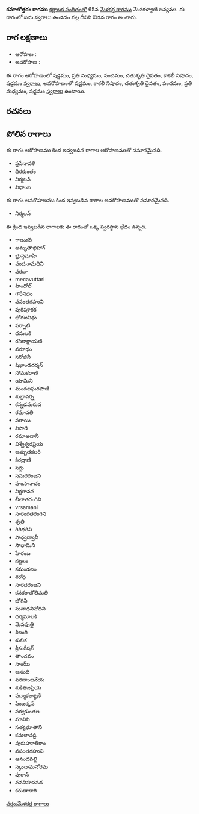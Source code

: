 {{Infobox ragam
	| name          	= కమాలోత్తరం
	| synonym	    	= 
	| mela          	= 
	| chakra        	= 
	| janaka        	= 
	| type          	= ఔడవ
	| arohanam      	= {{svaraC|S|M2|P|D2|N3|S'}} 
	| avarohanam    	= {{svaraC|S'|N3|D2|P|M2|S}}
	| jeeva         	=
	| chhaya        	=
	| nyasa         	=
	| vishesha      	= 
	| equivalent  		= 
}}
{{కర్ణాటక సంగీత రాగాలు}}
'''కమాలోత్తరం రాగము''' [[కర్ణాటక సంగీతం]]లో 65వ [[మేళకర్త రాగము]] మేచకళ్యాణి జన్యము.  ఈ రాగంలో ఐదు స్వరాలు ఉండడం వల్ల దీనిని ఔడవ రాగం అంటారు.


==రాగ లక్షణాలు==


* ఆరోహణ : {{svaraC|S|M2|P|D2|N3|S'}} 
* అవరోహణ : {{svaraC|S'|N3|D2|P|M2|S}}

ఈ రాగం ఆరోహణంలో షడ్జమం, ప్రతి మధ్యమం, పంచమం, చతుశృతి దైవతం, కాకలీ నిషాదం, షడ్జమం [[స్వరాలు]], అవరోహణంలో షడ్జమం, కాకలీ నిషాదం, చతుశృతి దైవతం, పంచమం, ప్రతి మధ్యమం, షడ్జమం [[స్వరాలు]] ఉంటాయి.

==రచనలు==



==పోలిన రాగాలు==
ఈ రాగం ఆరోహణము కింద ఇవ్వబడిన రాగాల ఆరోహణముతో సమానమైనది.
* ప్రసేనావళి
* ధిరకుంతం
* నిర్మలన్
* విధాంబ

ఈ రాగం అవరోహణము కింద ఇవ్వబడిన రాగాల అవరోహణముతో సమానమైనది.
* నిర్మలన్

ఈ క్రింద ఇవ్వబడిన రాగాలకు ఈ రాగంతో ఒక్క స్వరస్థాన భేదం ఉన్నది.
* ాలంకరి
* అమృతాభిహాగ్
* భ్రున్గమోహి
* వందనామధిని
* వరదా
* mecavuttari
* హిందోల్
* గౌరీనిదం
* వసంతగహుని
* పురిపూరక
* భోగజనిధు
* పర్పాటి
* ధమలకి
* రసికాక్షాయణి
* వరూధం
* సరోజినీ
* షిఖాండదర్శన్
* సోమకరాణి
* యామిని
* మందలఘరపాణి
* శుభ్రావర్ని
* కన్నడమరువ
* రమావతి
* పరాయి
* నిసాడి
* రమాఅదానీ
* విశ్వేశ్వరప్రియ
* అమృతకలరి
* కిరధ్రాణి
* సగ్గు
* సమరరంజని
* హంసానాదం
* నిర్జరావన
* లీలాతరంగిని
* vrsamani
* సారంగతరంగిని
* శ్వతి
* గిరిధరిని
* సాధ్వద్వానీ
* సౌధామిని
* హేరంబ
* కట్టలం
* కమండలం
* శిరోధి
* సారధరంజని
* కనకరాజోతిమతి
* భోగినీ
* సునాధవినోదిని
* ధర్మమాలకి
* మెపపుత్రి
* శీలంగి
* శుభిక
* శ్రీకంఠీషన్
* తాండవం
* సాంఝ్
* ఆనంది
* వరదాంజనేయ
* శుకితిజప్రియ
* పద్మాకల్యాణి
* పింజక్కన్
* సర్వకుంతల
* మానిని
* సత్యభూతాని
* కమలావడ్డి
* పురుహూతికాం
* వసంతగహుని
* ఆనందవల్లి
* స్కందామనోరమ
* పురాన్
* నవనిహసనడ
* కరుణాకారి



[[వర్గం:మేళకర్త రాగాలు]]